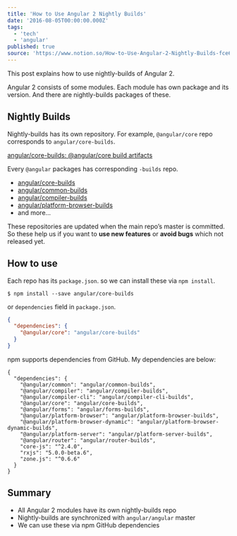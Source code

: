 ```yaml
---
title: 'How to Use Angular 2 Nightly Builds'
date: '2016-08-05T00:00:00.000Z'
tags:
  - 'tech'
  - 'angular'
published: true
source: 'https://www.notion.so/How-to-Use-Angular-2-Nightly-Builds-fce69b908ffc4369a68bb56f02e16320'
---
```


This post explains how to use nightly-builds of Angular 2.

Angular 2 consists of some modules. Each module has own package and its version. And there are nightly-builds packages of these.

## Nightly Builds

Nightly-builds has its own repository. For example, `@angular/core` repo corresponds to `angular/core-builds`.

[angular/core\-builds: @angular/core build artifacts](https://github.com/angular/core-builds)

Every `@angular` packages has corresponding `-builds` repo.

- [angular/core-builds](https://github.com/angular/core-builds)
- [angular/common-builds](https://github.com/angular/common-builds)
- [angular/compiler-builds](https://github.com/angular/compiler-builds)
- [angular/platform-browser-builds](https://github.com/angular/platform-browser-builds)
- and more…

These repositories are updated when the main repo’s master is committed. So these help us if you want to **use new features** or **avoid bugs** which not released yet.

## How to use

Each repo has its `package.json`. so we can install these via `npm install`.

```plaintext
$ npm install --save angular/core-builds
```

or `dependencies` field in `package.json`.

```json
{
  "dependencies": {
    "@angular/core": "angular/core-builds"
  }
}
```

npm supports dependencies from GitHub. My dependencies are below:

```plaintext
{
  "dependencies": {
    "@angular/common": "angular/common-builds",
    "@angular/compiler": "angular/compiler-builds",
    "@angular/compiler-cli": "angular/compiler-cli-builds",
    "@angular/core": "angular/core-builds",
    "@angular/forms": "angular/forms-builds",
    "@angular/platform-browser": "angular/platform-browser-builds",
    "@angular/platform-browser-dynamic": "angular/platform-browser-dynamic-builds",
    "@angular/platform-server": "angular/platform-server-builds",
    "@angular/router": "angular/router-builds",
    "core-js": "^2.4.0",
    "rxjs": "5.0.0-beta.6",
    "zone.js": "^0.6.6"
  }
}
```

## Summary

- All Angular 2 modules have its own nightly-builds repo
- Nightly-builds are synchronized with `angular/angular` master
- We can use these via npm GitHub dependencies
